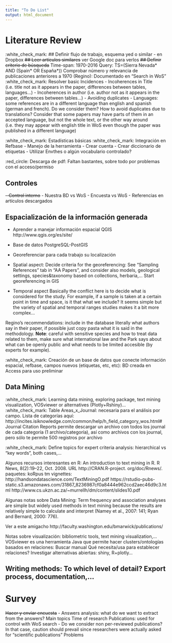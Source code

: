 ---
title: "To Do List"
output: html_document
---

# Literature Review

:white_check_mark: ## Definir flujo de trabajo, esquema yed o similar - en Dropbox
~~## Leer artículos similares~~ ver Google doc para verlos
~~## Definir criterio de búsqueda~~
    Time-span: 1970-2016
    Query: TS=(Sierra Nevada* AND (Spain* OR España*))
    Comprobar número y relevancia de publicaciones anteriores a 1970 (Regino): Documentado en “Search in WoS”
:white_check_mark: Resolver basic Incidences
    - Incoherences in Title (i.e. title not as it appears in the paper, differences between tables, languages...) - Incoherences in author (i.e. author not as it appears in the paper, differences between tables...)
    - Avoiding duplicates
    - Languages: some references are in a different language than english and spanish (german and french). Do we consider them? How to avoid duplicates due to translations? Consider that some papers may have parts of them in an accepted language, but not the whole text, or the other way around (i.e. they may appear with english title in WoS even though the paper was published in a different language)

:white_check_mark: Estadísticas básicas
:white_check_mark: Integración en Refbase 
  - Manejo de la herramienta
  - Crear cuenta 
  - Crear diccionario de etiquetas
  - Utilizar Envthes o algún vocabulario controlado?

:red_circle: Descarga de pdf: Faltan bastantes, sobre todo por problemas con el acceso/permiso

## Controles
~~- Control interno~~
- Nuestra BD vs WoS
- Encuesta vs WoS
- Referencias en artículos descargados

## Espacialización de la información generada
- Aprender a manejar información espacial QGIS http://www.qgis.org/es/site/ 
- Base de datos PostgreSQL-PostGIS 
- Georeferenciar para cada trabajo su localización
- Spatial aspect: 
    Decide criteria for the georeferencing: See "Sampling References" tab in "AA Papers", and consider also models, geological settings, species&taxonomy based on collections, herbaria,...
    Start georeferencing in GIS
    
- Temporal aspect
Basically the conflict here is to decide what is considered for the study. For example, if a sample is taken at a certain point in time and space, is it that what we include? It seems simple but the variety of spatial and temporal ranges studies makes it a bit more complex...

Regino's recommendations: include in the database literally what authors say in their paper, if possible just copy pasta what it is said in the methodology. 
  **Note**: careful with sensitive species and how to treat data related to them, make sure what international law and the Park says about what can be openly public and what needs to be limited accesible (by experts for example).

:white_check_mark: Creación de un base de datos que conecte información espacial, refbase, campos nuevos (etiquetas, etc, etc): BD creada en Access para uso preliminar

## Data Mining
:white_check_mark: Learning data mining, exploring package, text mining visualization, VOSviewer or alternatives (Plotly+Rshiny)...
:white_check_mark: Table Areas_x_Journal: necesaria para el análisis por campo. Lista de categorías aquí: http://incites.isiknowledge.com/common/help/h_field_category_wos.html#
    Journal Citation Reports permite descargar un archivo con todos los journal de cada categoría (1 archivo/categoría), así como archivos con los journal, pero sólo te permite 500 registros por archivo

:white_check_mark: Define topics for expert criteria analysis: hierarchical vs "key words", both cases,...

Algunos recursos interesantes en R:
An introduction to text mining in R. R News, 8(2):19–22, Oct. 2008. URL http://CRAN.R-project. org/doc/Rnews/.
paquetes: 
koRpus 
tm 
vignettes:
http://handsondatascience.com/TextMiningO.pdf 
https://rstudio-pubs-static.s3.amazonaws.com/31867_8236987cf0a8444e962ccd2aec46d9c3.html 
http://www.cs.ukzn.ac.za/~murrellh/dm/content/slides10.pdf 

Algunas notas sobre Data Mining: 
Term frequency and association analyses are simple but widely used methods in text mining because the results are relatively simple to calculate and interpret (Namey et al., 2007: 141; Ryan and Bernard, 2000: 776).

Ver a este amigacho http://faculty.washington.edu/bmarwick/publications/ 

Notas sobre visualización: bibliometric tools, text mining visualization,...
VOSviewer es una herramienta Java que permite hacer clusters/ontologías basados en relaciones:
Buscar manual
Qué necesita/usa para establecer relaciones?
Investigar alternativas abiertas: shiny, R+plotly...

## Writing methods: To which level of detail? Export process, documentation,...
# Survey
~~Hacer y enviar encuesta~~
- Answers analysis: what do we want to extract from the answers?
  Main topics
  Time of research
  Publications: used for control with WoS search 
      - Do we consider non per-reviewed publications? In that case, caution should prevail since researchers were actually asked for "scientific publications"
  Problems